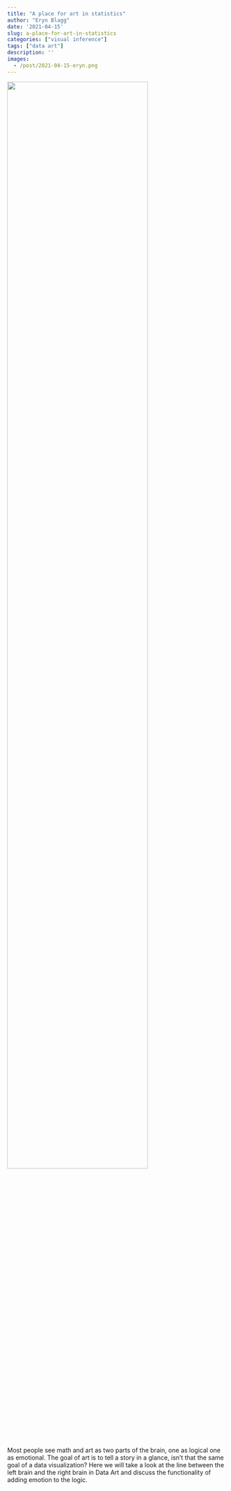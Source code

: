 ```yaml
---
title: "A place for art in statistics"
author: "Eryn Blagg"
date: '2021-04-15'
slug: a-place-for-art-in-statistics
categories: ["visual inference"]
tags: ["data art"]
description: ''
images:
  - /post/2021-04-15-eryn.png
---
```


![](/post/2021-04-15-eryn.png){width=80%}

Most people see math and art as two parts of the brain, one as logical one as emotional. The goal of art is to tell a story in a glance, isn’t that the same goal of a data visualization? Here we will take a look at the line between the left brain and the right brain in Data Art and discuss the functionality of adding emotion to the logic. 


